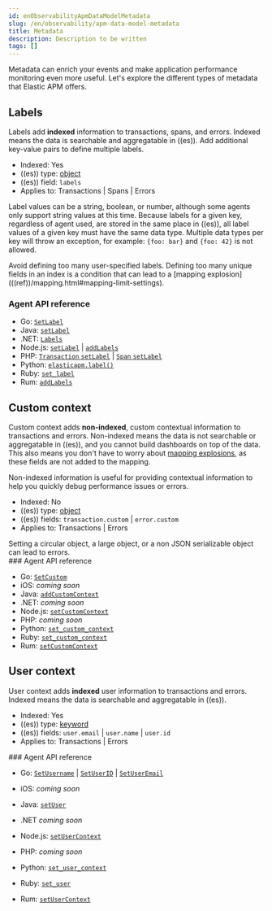 ```yaml
---
id: enObservabilityApmDataModelMetadata
slug: /en/observability/apm-data-model-metadata
title: Metadata
description: Description to be written
tags: []
---
```


<div id="apm-data-model-metadata"></div>

Metadata can enrich your events and make application performance monitoring even more useful.
Let's explore the different types of metadata that Elastic APM offers.

<div id="apm-data-model-labels"></div>

## Labels

Labels add **indexed** information to transactions, spans, and errors.
Indexed means the data is searchable and aggregatable in ((es)).
Add additional key-value pairs to define multiple labels.

* Indexed: Yes
* ((es)) type: [object](((ref))/object.html)
* ((es)) field: `labels`
* Applies to: <DocLink id="enObservabilityApmDataModelTransactions">Transactions</DocLink> | <DocLink id="enObservabilityApmDataModelSpans">Spans</DocLink> | <DocLink id="enObservabilityApmDataModelErrors">Errors</DocLink>

Label values can be a string, boolean, or number, although some agents only support string values at this time.
Because labels for a given key, regardless of agent used, are stored in the same place in ((es)),
all label values of a given key must have the same data type.
Multiple data types per key will throw an exception, for example: `{foo: bar}` and `{foo: 42}` is not allowed.

<DocCallOut title="Important" color="warning">
Avoid defining too many user-specified labels.
Defining too many unique fields in an index is a condition that can lead to a
[mapping explosion](((ref))/mapping.html#mapping-limit-settings).
</DocCallOut>

<div id="agent_api_reference"></div>

### Agent API reference

* Go: [`SetLabel`](((apm-go-ref-v))/api.html#context-set-label)
* Java: [`setLabel`](((apm-java-ref-v))/public-api.html#api-transaction-add-tag)
* .NET: [`Labels`](((apm-dotnet-ref-v))/public-api.html#api-transaction-tags)
* Node.js: [`setLabel`](((apm-node-ref-v))/agent-api.html#apm-set-label) | [`addLabels`](((apm-node-ref-v))/agent-api.html#apm-add-labels)
* PHP: [`Transaction` `setLabel`](((apm-php-ref))/public-api.html#api-transaction-interface-set-label) | [`Span` `setLabel`](((apm-php-ref))/public-api.html#api-span-interface-set-label)
* Python: [`elasticapm.label()`](((apm-py-ref-v))/api.html#api-label)
* Ruby:  [`set_label`](((apm-ruby-ref-v))/api.html#api-agent-set-label)
* Rum: [`addLabels`](((apm-rum-ref-v))/agent-api.html#apm-add-labels)

<div id="apm-data-model-custom"></div>

## Custom context

Custom context adds **non-indexed**,
custom contextual information to transactions and errors.
Non-indexed means the data is not searchable or aggregatable in ((es)),
and you cannot build dashboards on top of the data.
This also means you don't have to worry about [mapping explosions](((ref))/mapping.html#mapping-limit-settings),
as these fields are not added to the mapping.

Non-indexed information is useful for providing contextual information to help you
quickly debug performance issues or errors.

* Indexed: No
* ((es)) type: [object](((ref))/object.html)
* ((es)) fields: `transaction.custom` | `error.custom`
* Applies to: <DocLink id="enObservabilityApmDataModelTransactions">Transactions</DocLink> | <DocLink id="enObservabilityApmDataModelErrors">Errors</DocLink>

<DocCallOut title="Important" color="warning">
Setting a circular object, a large object, or a non JSON serializable object can lead to errors.
</DocCallOut>

<div id="agent_api_reference"></div>
### Agent API reference

* Go: [`SetCustom`](((apm-go-ref-v))/api.html#context-set-custom)
* iOS: _coming soon_
* Java: [`addCustomContext`](((apm-java-ref-v))/public-api.html#api-transaction-add-custom-context)
* .NET: _coming soon_
* Node.js: [`setCustomContext`](((apm-node-ref-v))/agent-api.html#apm-set-custom-context)
* PHP: _coming soon_
* Python: [`set_custom_context`](((apm-py-ref-v))/api.html#api-set-custom-context)
* Ruby: [`set_custom_context`](((apm-ruby-ref-v))/api.html#api-agent-set-custom-context)
* Rum: [`setCustomContext`](((apm-rum-ref-v))/agent-api.html#apm-set-custom-context)

<div id="apm-data-model-user"></div>

## User context

User context adds **indexed** user information to transactions and errors.
Indexed means the data is searchable and aggregatable in ((es)).

* Indexed: Yes
* ((es)) type: [keyword](((ref))/keyword.html)
* ((es)) fields: `user.email` | `user.name` | `user.id`
* Applies to: <DocLink id="enObservabilityApmDataModelTransactions">Transactions</DocLink> | <DocLink id="enObservabilityApmDataModelErrors">Errors</DocLink>

<div id="agent_api_reference"></div>
### Agent API reference

* Go: [`SetUsername`](((apm-go-ref-v))/api.html#context-set-username) | [`SetUserID`](((apm-go-ref-v))/api.html#context-set-user-id) |
    [`SetUserEmail`](((apm-go-ref-v))/api.html#context-set-user-email)

* iOS: _coming soon_
* Java: [`setUser`](((apm-java-ref-v))/public-api.html#api-transaction-set-user)
* .NET _coming soon_
* Node.js: [`setUserContext`](((apm-node-ref-v))/agent-api.html#apm-set-user-context)
* PHP: _coming soon_
* Python: [`set_user_context`](((apm-py-ref-v))/api.html#api-set-user-context)
* Ruby: [`set_user`](((apm-ruby-ref-v))/api.html#api-agent-set-user)
* Rum: [`setUserContext`](((apm-rum-ref-v))/agent-api.html#apm-set-user-context)

